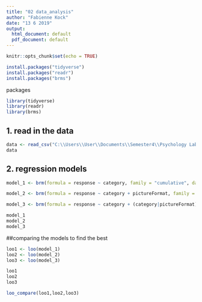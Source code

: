 ```yaml
---
title: "02 data_analysis"
author: "Fabienne Kock"
date: "13 6 2019"
output:
  html_document: default
  pdf_document: default
---
```


```r
knitr::opts_chunk$set(echo = TRUE)
```
```r
install.packages("tidyverse")
install.packages("readr")
install.packages("brms")
```


packages
```r
library(tidyverse)
library(readr)
library(brms)
```

## 1. read in the data
```r
data <- read_csv("C:\\Users\\User\\Documents\\Semester4\\Psychology Lab\\XPLabFinal\\data\\01 pilot\\S1_data_clean.csv")
data
```

## 2. regression models
```r
model_1 <- brm(formula = response ~ category, family = "cumulative", data = data)
```
```r
model_2 <- brm(formula = response ~ category + pictureFormat, family = "cumulative", data = data)
```
```r
model_3 <- brm(formula = response ~ category + (category|pictureFormat), family = "cumulative", data = data)
```

```r
model_1
model_2
model_3

```

##comparing the models to find the best
```r
loo1 <- loo(model_1)
loo2 <- loo(model_2)
loo3 <- loo(model_3)
```
```r
loo1
loo2
loo3
```
```r
loo_compare(loo1,loo2,loo3)
```

